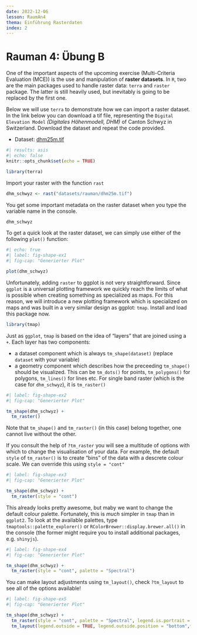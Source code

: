 ```yaml
---
date: 2022-12-06
lesson: RaumAn4
thema: Einführung Rasterdaten
index: 2
---
```


# Rauman 4: Übung B

One of the important aspects of the upcoming exercise (Multi-Criteria Evaluation (MCE)) is the use and manipulation of **raster datasets**. In `R`, two are the main packages used to handle raster data: `terra` and `raster` package. The latter is still heavily used, but inevitably is going to be replaced by the first one.

Below we will use `terra` to demonstrate how we can import a raster dataset. In the link below you can download a tif file, representing the `Digital Elevation Model` *(Digitales Höhenmodell, DHM)* of Canton Schwyz in Switzerland. Download the dataset and repeat the code provided.

- Dataset: [dhm25m.tif](https://moodle.zhaw.ch/mod/resource/view.php?id=602285)

```r
#| results: asis
#| echo: false
knitr::opts_chunk$set(echo = TRUE)
```

```r
library(terra)
```

Import your raster with the function `rast`

```r
dhm_schwyz <- rast("datasets/rauman/dhm25m.tif")
```

You get some important metadata on the raster dataset when you type the variable name in the console.  

```r
dhm_schwyz 
```

To get a quick look at the raster dataset, we can simply use either of the following `plot()` function:  

```r
#| echo: true
#| label: fig-shape-ex1
#| fig-cap: "Generierter Plot"

plot(dhm_schwyz)
```

Unfortunately, adding `raster` to ggplot is not very straightforward. Since `ggplot` is a universal plotting framework we quickly reach the limits of what is possible when creating something as specialized as maps. For this reason, we will introduce a new plotting framework which is specialized on maps and was built in a very similar design as ggplot: `tmap`. Install and load this package now.

```r
library(tmap)
```

Just as `ggplot`, `tmap` is based on the idea of "layers" that are joined using a `+`. Each layer has two components:

- a dataset component which is always `tm_shape(dataset)` (replace `dataset` with your variable)
- a geometry component which describes how the preceeding `tm_shape()` should be visualized. This can be `tm_dots()` for points, `tm_polygons()` for polygons, `tm_lines()` for lines etc. For single band raster (which is the case for `dhm_schwyz`), it is `tm_raster()`

```r
#| label: fig-shape-ex2
#| fig-cap: "Generierter Plot"

tm_shape(dhm_schwyz) + 
  tm_raster() 
```

Note that `tm_shape()` and `tm_raster()` (in this case) belong together, one cannot live without the other.

If you consult the help of `?tm_raster` you will see a multitude of options with which to change the visualisation of your data. For example, the default `style` of `tm_raster()` is to create "bins" of the data with a descrete colour scale. We can override this using `style = "cont"`

```r
#| label: fig-shape-ex3
#| fig-cap: "Generierter Plot"

tm_shape(dhm_schwyz) + 
  tm_raster(style = "cont") 
```

This already looks pretty awesome, but maby we want to change the default colour palette. Fortunately, this is *much* simpler in `tmap` than in `ggplot2`. To look at the available palettes, type `tmaptools::palette_explorer()` or `RColorBrewer::display.brewer.all()` in the console (the former might require you to install additional packages, e.g. `shinyjs`).

```r
#| label: fig-shape-ex4
#| fig-cap: "Generierter Plot"

tm_shape(dhm_schwyz) + 
  tm_raster(style = "cont", palette = "Spectral") 
```

You can make layout adjustments using `tm_layout()`, check `?tm_layout` to see all of the options available!

::: {.column-body}
```r
#| label: fig-shape-ex5
#| fig-cap: "Generierter Plot"

tm_shape(dhm_schwyz) + 
  tm_raster(style = "cont", palette = "Spectral", legend.is.portrait = FALSE, title = "") +
  tm_layout(legend.outside = TRUE, legend.outside.position = "bottom",frame = FALSE)
```
:::


